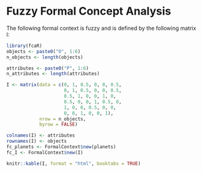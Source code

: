 # Fuzzy Formal Concept Analysis



The following formal context is fuzzy and is defined by the following matrix I:

```r
library(fcaR)
objects <- paste0("O", 1:6)
n_objects <- length(objects)

attributes <- paste0("P", 1:6)
n_attributes <- length(attributes)

I <- matrix(data = c(0, 1, 0.5, 0, 0, 0.5,
                     0, 1, 0.5, 0, 0, 0.5,
                     0.5, 1, 0, 0, 1, 0,
                     0.5, 0, 0, 1, 0.5, 0,
                     1, 0, 0, 0.5, 0, 0,
                     0, 0, 1, 0, 0, 1),
            nrow = n_objects,
            byrow = FALSE)

colnames(I) <- attributes
rownames(I) <- objects
fc_planets <- FormalContext$new(planets)
fc_I <- FormalContext$new(I)
```

```r
knitr::kable(I, format = "html", booktabs = TRUE)
```
